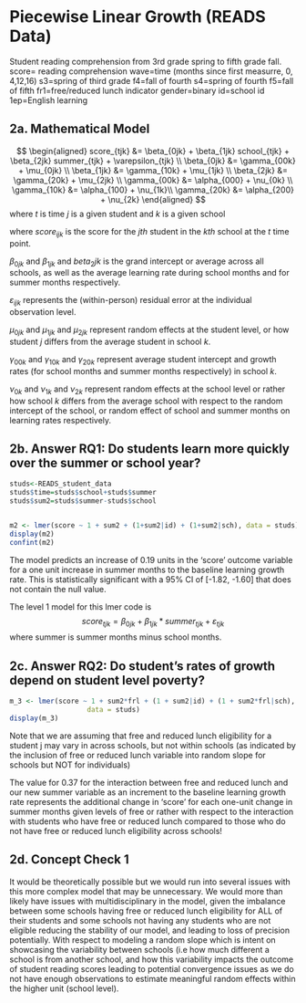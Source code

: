 # Piecewise Linear Growth (READS Data)

Student reading comprehension from 3rd grade spring to fifth grade fall.
score= reading comprehension 
wave=time (months since first measurre, 0, 4,12,16)
s3=spring of third grade
f4=fall of fourth
s4=spring of fourth 
f5=fall of fifth
fr1=free/reduced lunch indicator
gender=binary
id=school id
1ep=English learning


## 2a. Mathematical Model


$$
\begin{aligned}
score_{tjk} &= \beta_{0jk} + \beta_{1jk} school_{tjk} + \beta_{2jk} summer_{tjk} + \varepsilon_{tjk} \\
\beta_{0jk} &= \gamma_{00k} + \mu_{0jk} \\
\beta_{1jk} &= \gamma_{10k} + \mu_{1jk} \\
\beta_{2jk} &= \gamma_{20k} + \mu_{2jk} \\
\gamma_{00k} &= \alpha_{000} + \nu_{0k} \\
\gamma_{10k} &= \alpha_{100} + \nu_{1k}\\
\gamma_{20k} &= \alpha_{200} + \nu_{2k}
\end{aligned}
$$
where $t$ is time $j$ is a given student and $k$ is a given school

where $score_{ijk}$ is the score for the $jth$ student in the $kth$ school at the $t$ time point. 

$\beta_{0jk}$ and $\beta_{1jk}$ and $beta_2{jk}$ is the grand intercept or average across all schools, as well as the average  learning rate during school months and for summer months respectively. 

$\varepsilon_{ijk}$ represents the (within-person) residual error at the individual observation level.

$\mu_{0jk}$ and $\mu_{1jk}$ and $\mu_{2jk}$ represent random effects at the student level, or how student $j$ differs from the average student in school $k$. 

$\gamma_{00k}$ and $\gamma_{10k}$ and $\gamma_{20k}$  represent average student intercept and growth rates (for school months and summer months respectively) in school $k$.

$\nu_{0k}$ and $\nu_{1k}$ and $\nu_{2k}$  represent random effects at the school level or rather how school $k$ differs from the average school with respect to the random intercept of the school, or random effect of school and summer months on learning rates respectively. 

## 2b. Answer RQ1: Do students learn more quickly over the summer or school year? 

```r
studs<-READS_student_data
studs$time=studs$school+studs$summer
studs$sum2=studs$summer-studs$school


m2 <- lmer(score ~ 1 + sum2 + (1+sum2|id) + (1+sum2|sch), data = studs)
display(m2)
confint(m2)
```
The model predicts an increase of 0.19 units in the 'score' outcome variable for a one unit increase in summer months to the baseline learning growth rate. This is statistically significant with a 95% CI of [-1.82, -1.60] that does not contain the null value. 

The level 1 model for this lmer code is $$score_{tjk}=\beta_{0jk}+\beta_{1jk}*summer_{tjk}+\varepsilon_{tjk}$$
where summer is summer months minus school months. 

## 2c. Answer RQ2: Do student's rates of growth depend on student level poverty?

```r
m_3 <- lmer(score ~ 1 + sum2*frl + (1 + sum2|id) + (1 + sum2*frl|sch),
                   data = studs)
display(m_3)

```

Note that we are assuming that free and reduced lunch eligibility for a student j may vary in across schools, but not within schools (as indicated by the inclusion of free or reduced lunch variable into random slope for schools but NOT for individuals)

The value for 0.37 for the interaction between free and reduced lunch and our new summer variable as an increment to the baseline learning growth rate  represents the additional change in 'score' for each one-unit change in summer months given levels of free  or rather with respect to the interaction with students who have free or reduced lunch compared to those who do not have free or reduced lunch eligibility across schools!


## 2d. Concept Check 1

It would be theoretically possible but we would run into several issues with this more complex model that may be unnecessary.
We would more than likely have issues with multidisciplinary in the model, given the imbalance between some schools having free or reduced lunch eligibility for ALL of their students and some schools not having any students who are not eligible reducing the stability of our model, and leading to loss of precision potentially. With respect to modeling a random slope which is intent on showcasing the variability between schools (i.e how much different a school is from another school, and how this variability impacts the outcome of student reading scores leading to potential convergence issues as we do not have enough observations to estimate meaningful random effects within the higher unit (school level).   
